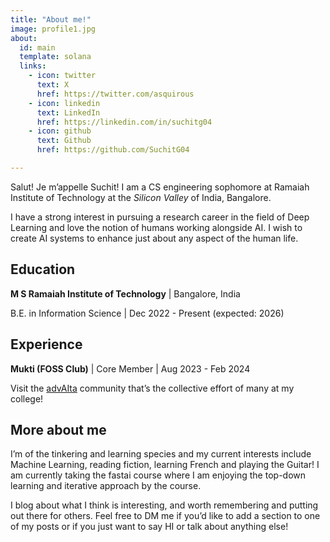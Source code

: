```yaml
---
title: "About me!"
image: profile1.jpg
about:
  id: main
  template: solana
  links:
    - icon: twitter
      text: X
      href: https://twitter.com/asquirous
    - icon: linkedin
      text: LinkedIn
      href: https://linkedin.com/in/suchitg04
    - icon: github
      text: Github
      href: https://github.com/SuchitG04

---
```


:::{#main}

Salut! Je m'appelle Suchit!  I am a CS engineering sophomore at Ramaiah Institute of Technology at the *Silicon Valley* of India, Bangalore.

I have a strong interest in pursuing a research career in the field of Deep Learning and love the notion of humans working alongside AI. I wish to create AI systems to enhance just about any aspect of the human life.

## Education

**M S Ramaiah Institute of Technology** | Bangalore, India

B.E. in Information Science | Dec 2022 - Present (expected: 2026)

## Experience

**Mukti (FOSS Club)** | Core Member | Aug 2023 - Feb 2024


Visit the [advAIta](https://advaita-io.github.io/) community that's the collective effort of many at my college!

:::

## More about me

I'm of the tinkering and learning species and my current interests include Machine Learning, reading fiction, learning French and playing the Guitar! I am currently taking the fastai course where I am enjoying the top-down learning and iterative approach by the course.

I blog about what I think is interesting, and worth remembering and putting out there for others. Feel free to DM me if you'd like to add a section to one of my posts or if you just want to say HI or talk about anything else!
